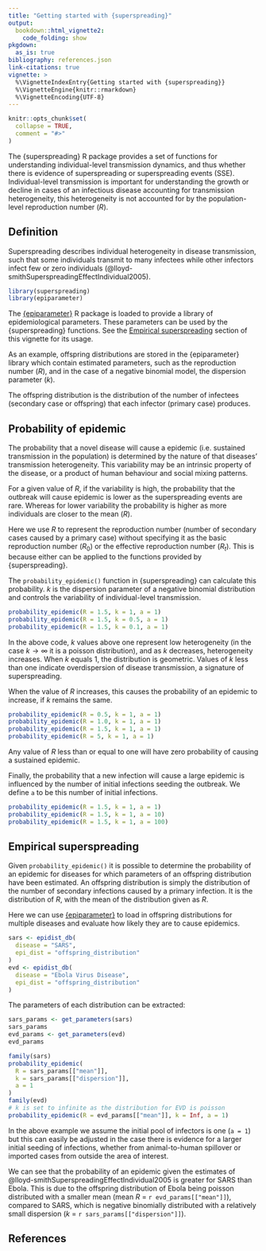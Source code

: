 ```yaml
---
title: "Getting started with {superspreading}"
output: 
  bookdown::html_vignette2:
    code_folding: show
pkgdown:
  as_is: true
bibliography: references.json
link-citations: true
vignette: >
  %\VignetteIndexEntry{Getting started with {superspreading}}
  %\VignetteEngine{knitr::rmarkdown}
  %\VignetteEncoding{UTF-8}
---
```


```r
knitr::opts_chunk$set(
  collapse = TRUE,
  comment = "#>"
)
```

The {superspreading} R package provides a set of functions for understanding
individual-level transmission dynamics, and thus whether there is evidence of
superspreading or superspreading events (SSE). Individual-level transmission is
important for understanding the growth or decline in cases of an infectious 
disease accounting for transmission heterogeneity, this heterogeneity is not 
accounted for by the population-level reproduction number ($R$).

::: {.alert .alert-info}
## Definition

Superspreading describes individual heterogeneity in disease transmission, such that some individuals transmit to many infectees while other
infectors infect few or zero individuals (@lloyd-smithSuperspreadingEffectIndividual2005).
:::

```r
library(superspreading)
library(epiparameter)
```

::: {.alert .alert-secondary}
The [{epiparameter}](https://github.com/epiverse-trace/epiparameter) R package is loaded to provide a library of epidemiological parameters. These
parameters can be used by the {superspreading} functions. See the [Empirical superspreading] section of this
vignette for its usage.

As an example, offspring distributions are stored in the {epiparameter} library which contain estimated parameters,
such as the reproduction number ($R$), and in the case of a negative binomial model, the dispersion parameter ($k$).

The offspring distribution is the distribution of the number of infectees (secondary case or offspring) that each infector (primary case) produces. 
:::

## Probability of epidemic

The probability that a novel disease will cause a epidemic (i.e. sustained 
transmission in the population) is determined by the nature of that diseases'
transmission heterogeneity. This variability may be an intrinsic property of 
the disease, or a product of human behaviour and social mixing patterns.

For a given value of $R$, if the variability is high, the probability that the outbreak 
will cause epidemic is lower as the superspreading events are rare. Whereas for
lower variability the probability is higher as more individuals are closer to the 
mean ($R$).

::: {.alert .alert-secondary}
Here we use $R$ to represent the reproduction number (number of secondary cases caused by a 
primary case) without specifying it as the basic reproduction number ($R_0$)
or the effective reproduction number ($R_t$). This is because either 
can be applied to the functions provided by {superspreading}.
:::

The `probability_epidemic()` function in {superspreading} can calculate
this probability. $k$ is the dispersion parameter of a negative binomial distribution
and controls the variability of individual-level transmission.

```r
probability_epidemic(R = 1.5, k = 1, a = 1)
probability_epidemic(R = 1.5, k = 0.5, a = 1)
probability_epidemic(R = 1.5, k = 0.1, a = 1)
```

In the above code, $k$ values above one represent low heterogeneity (in the case 
$k \rightarrow \infty$ it is a poisson distribution), and as $k$ decreases,
heterogeneity increases. When $k$ equals 1, the distribution is geometric. Values
of $k$ less than one indicate overdispersion of disease transmission, a signature
of superspreading.

When the value of $R$ increases, this causes the probability of an 
epidemic to increase, if $k$ remains the same.

```r
probability_epidemic(R = 0.5, k = 1, a = 1)
probability_epidemic(R = 1.0, k = 1, a = 1)
probability_epidemic(R = 1.5, k = 1, a = 1)
probability_epidemic(R = 5, k = 1, a = 1)
```

Any value of $R$ less than or equal to one will have zero probability of causing
a sustained epidemic.

Finally, the probability that a new infection will cause a large epidemic is influenced by the
number of initial infections seeding the outbreak. We define
`a` to be this number of initial infections.

```r
probability_epidemic(R = 1.5, k = 1, a = 1)
probability_epidemic(R = 1.5, k = 1, a = 10)
probability_epidemic(R = 1.5, k = 1, a = 100)
```

## Empirical superspreading

Given `probability_epidemic()` it is possible to determine the probability of 
an epidemic for diseases for which parameters of an offspring distribution have 
been estimated. An offspring distribution is simply the distribution of the 
number of secondary infections caused by a primary infection. It is the distribution
of $R$, with the mean of the distribution given as $R$.

Here we can use [{epiparameter}](https://github.com/epiverse-trace/epiparameter) to load in offspring distributions for multiple 
diseases and evaluate how likely they are to cause epidemics.

```r
sars <- epidist_db(
  disease = "SARS",
  epi_dist = "offspring_distribution"
)
evd <- epidist_db(
  disease = "Ebola Virus Disease",
  epi_dist = "offspring_distribution"
)
```

The parameters of each distribution can be extracted:

```r
sars_params <- get_parameters(sars)
sars_params
evd_params <- get_parameters(evd)
evd_params
```

```r
family(sars)
probability_epidemic(
  R = sars_params[["mean"]],
  k = sars_params[["dispersion"]],
  a = 1
)
family(evd)
# k is set to infinite as the distribution for EVD is poisson
probability_epidemic(R = evd_params[["mean"]], k = Inf, a = 1)
```

In the above example we assume the initial pool of infectors is one (`a = 1`) 
but this can easily be adjusted in the case there is evidence for a larger initial
seeding of infections, whether from animal-to-human spillover or imported cases from outside the area of interest.

We can see that the probability of an epidemic given the estimates of 
@lloyd-smithSuperspreadingEffectIndividual2005 is greater for SARS than Ebola. 
This is due to the offspring distribution of Ebola being poisson distributed 
with a smaller mean (mean $R$ = `r evd_params[["mean"]]`), 
compared to SARS, which is negative binomially distributed with a relatively
small dispersion ($k$ = `r sars_params[["dispersion"]]`).

## References
